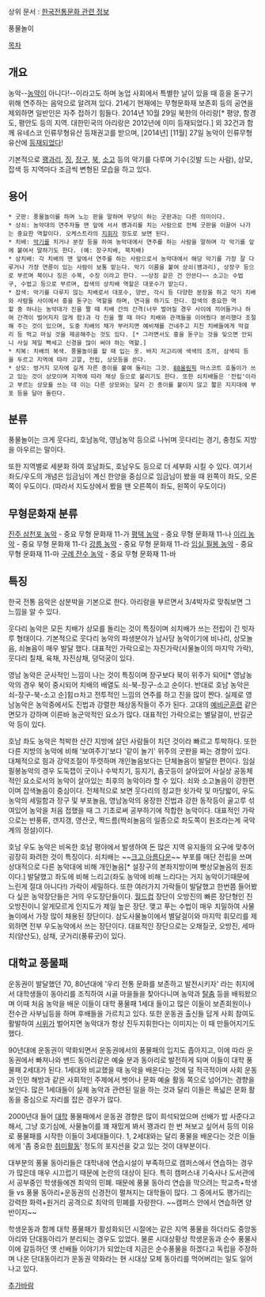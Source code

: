 상위 문서 : [[한국전통문화 관련 정보]]

풍물놀이

[[목차]]
== 개요 ==
농악--[[농약]]이 아니다!--이라고도 하며 농업 사회에서 특별한 날이 있을 때 흥을 돋구기 위해 연주하는 음악으로 알려져 있다. 21세기 현재에는 무형문화재 보존회 등의 공연을 제외하면 일반인은 자주 접하기 힘들다. 2014년 10월 29일 북한의 아리랑[* 평양, 함경도, 평안도 등의 지역. 대한민국의 아리랑은 2012년에 이미 등재되었다.] 외 32건과 함께 유네스코 인류무형유산 등재권고를 받으며, [2014년] [11월] 27일 농악이 인류무형유산에 [http://www.hankookilbo.com/v/d72b648447ca4745870fc37995e211bf 등재되었다]!

기본적으로 [[꽹과리]], [[징]], [[장구]], [[북]], [[소고#s-1|소고]] 등의 악기를 다루며 기수(깃발 드는 사람), 상모, 잡색 등 지역마다 조금씩 변형된 모습을 하고 있다.
== 용어 ==
 * 굿판: 풍물놀이를 하며 노는 판을 말하며 무당이 하는 굿판과는 다른 의미이다.
 * 상쇠: 농악대의 연주자들 맨 앞에 서서 꽹과리를 치는 사람으로 전체 굿판을 이끌어 나가는 중요한 역할이다. 오케스트라의 [[지휘자]] 정도로 보면 된다.
 * 치배: [[악기]]를 치거나 분장 등을 하여 농악대에서 연주를 하는 사람을 말하며 각 악기를 앞에 붙여서 말하기도 한다. (예: 장구치배, 북치배)
 * 상치배: 각 치배의 맨 앞에서 연주를 하는 사람으로서 농악대에서 해당 악기를 가장 잘 다루거나 가장 연륜이 있는 사람이 보통 맡는다. 악기 이름을 붙여 상쇠(꽹과리), 상장구 등으로 부르며 북이나 징은 수북, 수징 이라고 한다. ~~상징 같은 건 안쓴다~~ 소고는 수법구, 수법고 등으로 부르며, 잡색의 상치배 역할은 대포수가 맡는다.
 * 잡색: 악기를 다루지 않는 치배로서 대포수, 양반, 각시 등 다양한 분장을 하고 악기 치배와 사람들 사이에서 흥을 돋구는 역할을 하며, 연극을 하기도 한다. 잡색의 중요한 역할 중 하나는 농악대가 진을 짤 때 치배 간의 간격(너무 벌어질 경우 사이에 끼어들거나 하여 간격이 벌어지지 않게 함)과 각 진을 짤 때 마다 치배와 관객들을 이어줬다 분리했다 조절해 주는 것이 있으며, 도중 치배의 채가 부러지면 예비채를 건네주고 지친 치배들에게 막걸리 등 먹고 마실 것을 제공해주는 것도 있다. [* 그러면서도 흥을 돋구는 것을 잊으면 안되니 사실 제일 빡세고 신경을 많이 써야 하는 역할.]
 * 치복: 치배의 복색. 풍물놀이를 할 때 입는 옷. 바지 저고리에 색색의 조끼, 삼색띠 등을 두르고 지역에 따라 고깔, 전립, 상모등을 쓴다.
 * 상모: 벙거지 모자에 길게 자른 종이를 붙여 돌리는 그것. [[88올림픽]] 마스코트 호돌이가 쓰고 있는 것이 상모이며 지역에 따라 채상 등으로 불리기도 한다. 또한 쇠치배들은 '전립'이라고 부르는 상모를 쓰는 데 이는 다른 상모와는 달리 긴 종이를 붙이지 않고 짧은 지지대에 부포 등을 달아 돌린다.

== 분류 ==
풍물놀이는 크게 웃다리, 호남농악, 영남농악 등으로 나뉘며 웃다리는 경기, 충청도 지방을 아우르는 말이다. 

또한 지역별로 세분화 하여 호남좌도, 호남우도 등으로 더 세부화 시킬 수 있다. 여기서 좌도/우도의 개념은 임금님이 계신 한양을 중심으로 임금님이 봤을 때 왼쪽이 좌도, 오른쪽이 우도이다. (따라서 지도상에서 봤을 땐 오른쪽이 좌도, 왼쪽이 우도이다)

== 무형문화재 분류 ==
[[진주 삼천포 농악]] - 중요 무형 문화재 11-가
[[평택 농악]] - 중요 무형 문화재 11-나
[[이리 농악]] - 중요 무형 문화재 11-다
[[강릉 농악]] - 중요 무형 문화재 11-라
[[임실 필봉 농악]] - 중요 무형 문화재 11-마
[[구례 잔수 농악]] - 중요 무형 문화재 11-바

== 특징 ==
한국 전통 음악은 삼분박을 기본으로 한다. 아리랑을 부르면서 3/4박자로 맞춰보면 그 느낌을 알 수 있다.

웃다리 농악은 모든 치배가 상모를 돌리는 것이 특징이며 쇠치배가 쓰는 전립이 긴 빗자루 형태이다. 기본적으로 웃다리 농악의 파생분야가 남사당 농악이기에 비나리, 상모놀음, 쇠놀음이 매우 발달 했다. 대표적인 가락으로는 자진가락(사물놀이의 마지막 가락), 웃다리 칠채, 육채, 자진삼채, 덩덕궁이 있다.

영남 농악은 군사적인 느낌이 나는 것이 특징이며 장구보다 북이 위주가 되어[* 영남농악의 경우 북이 중시되어 치배의 배열도 쇠-북-장구-소고 순이다. 반대로 호남 농악은 쇠-장구-북-소고 순]힘ㅁ차고 전투적인 느낌의 연주를 하고 진을 많이 짠다. 실제로 영남농악은 농악중에서도 진법과 강렬한 채상동작들이 주가 된다. 고대의 [[예비군훈련]] 같은 면모가 강하며 이른바 농군악적인 요소가 많다. 대표적인 가락으로는 별달걸이, 반길군악 등이 있다.

호남 좌도 농악은 척박한 산간 지방에 살던 사람들이 치던 것이라 빠르고 투박하다. 또한 다른 지방의 농악에 비해 '보여주기'보다 '같이 놀기' 위주의 굿판을 짜는 경향이 있다. 대체적으로 힘과 강약조절이 뚜렷하며 개인놀음보다는 단체놀음이 발달한 편이다. 임실필봉농악의 경우 도둑잽이 굿이나 수박치기, 등지기, 춤굿등이 살아있어 사실상 공동체적인 요소로서의 농악이 살아있는 최후의 농악이라 할 수 있다. 쇠와 소고놀음이 강한편이며 잡색놀음이 중심이다. 전체적으로 보면 웃다리의 정교한 쇳가락 및 마당밟이, 우도농악의 세밀함과 장구 및 부포놀음, 영남농악의 웅장한 진법과 강한 동작등이 골고루 섞여있어 농악을 처음 접했을 때 그 기초로써 공부하기에 적합한 농악이다. 대표적인 가락으로는 반풍류, 갠지갱, 영산굿, 짝드름(짝쇠놀음의 일종으로 좌도쪽이 원조라는게 국악계의 정설)이다.  

호남 우도 농악은 비옥한 호남 평야에서 발생하여 돈 많은 지역 유지들의 요구에 맞추어 굉장히 화려한 것이 특징이다. 쇠치배는 ~~[[크고 아름다운]]~~ 부포를 매단 전립을 쓰며 상대적으로 다른 농악대에 비해 개인놀음[* 설장구의 본좌지방이며 뻣상모놀음의 원조이다.] 발달했고 좌도에 비해 느리고(좌도 농악에 비해 느리다는 거지 농악이기때문에 느린게 절대 아니다!) 가락이 세밀하다. 또한 여러가지 가락들이 발달했고 한번쯤 들어봤다 싶은 농악장단들은 거의 우도장단들이다. [[월드컵]] 장단이 오방진의 빠른 장단형인 진오방진이니 알게모르게 인지도가 제일 높은 장단. 맺고 푸는 수법이 매우 치밀하여 사물놀이에서 가장 많이 채용된 장단이다. 삼도사물놀이에서 별달걸이와 마지막 휘모리를 제외하면 전부 우도농악에서 쓰는 장단이다. 대표적인 장단으로는 오채질굿, 오방진, 세마치(양산도), 삼채, 굿거리(풍류굿)이 있다. 

== 대학교 풍물패 ==
운동권이 발달했던 70, 80년대에 '우리 전통 문화를 보존하고 발전시키자' 라는 취지에서 대학생들이 동아리를 조직하여 시골 마을들을 찾아다니며 농악과 [[탈춤]] 등을 배워왔으며 이때 처음 농악을 배운 이들이 대학 풍물패 1세대 들이고 많은 이들이 보존회원이나 전수관 사부님등을 하며 후배들을 가르치고 있다. 또한 운동권 출신들 답게 사회 참여도 활발하여 [[시위]]가 벌어지면 농악대가 항상 진두지휘한다는 이미지는 이 때 만들어지기도 했다.

90년대에 운동권이 약화되면서 운동권에서의 풍물패의 입지도 좁아지고, 이에 따라 운동권에서 빠져나와 밴드 동아리같은 예술 분과 동아리로 발전하게 되며 이들이 대학 풍물패 2세대가 된다. 1세대와 비교했을 때 농악을 배운다는 것에 덜 적극적이며 사회 운동과 인민 해방과 같은 사회적인 주제에서 벗어나 문화 예술 활동 쪽으로 넘어가는 경향을 보인다. 많은 1세대들이 실제 농악과 관련된 일을 하는 것과 달리 이들은 폭넓은 문화 활동을 중심으로 자리를 잡은 경우가 많다.

2000년대 들어 [[대학]] 풍물패에서 운동권 경향은 많이 희석되었으며 선배가 밥 사준다고 해서, 그냥 호기심에, 사물놀이를 꽤 재밌게 봐서 꽹과리 한 번 쳐보고 싶어서 등의 이유로 풍물패를 시작한 이들이 3세대들이다. 1, 2세대와는 달리 풍물을 배운다는 것은 이들에게 '좀 중요한 [[취미]]활동' 정도의 포지션을 갖고 있는 것이 대부분이다.

대부분의 풍물 동아리들은 대학내에 연습시설이 부족하므로 캠퍼스에서 연습하는 경우가 많은데 매우 시끄럽기 때문에 논란의 대상이 된다. 특히 캠퍼스내 기숙사나 도서관에서 공부중인 학생들에겐 최악의 민폐. 때문에 풍물 동아리 연습을 막으려는 학교측+학생들 vs 풍물 동아리+운동권의 신경전이 펼쳐지는 대학들이 많다. 그 중에서도 꽹가리는 강력한 화력+원거리 공격으로 최악의 민폐를 자랑한다.  
~~캠퍼스 안에서 연습하면 양반이지~~

학생운동과 함께 대학 풍물패가 활성화되던 시절에는 같은 지역 풍물을 하더라도 중앙동아리와 단대동아리가 분리되는 경우도 있었다. 물론 시대상황상 학생운동과 순수 풍물사이에 갈등하던 옛 선배들 이야기가 되었는데 지금은 순수풍물을 하겠다고 독립을 주장하며 나온 단대동아리가 운동권 약화라는 현 시대상 모체 동아리를 먹어버리는 일도 일어나고 있다.

[[추가바람]]

